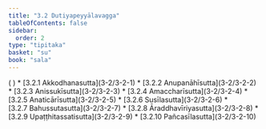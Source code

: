 ```yaml
---
title: "3.2 Dutiyapeyyālavagga"
tableOfContents: false
sidebar:
  order: 2
type: "tipitaka"
basket: "su"
book: "sala"
---
```



<DynamicBreadcrumb />


<Paragraph number="1272" type="center" book="sala">
( )



</Paragraph>

<TableOfContents book="sala" section="3.2">
* [3.2.1 Akkodhanasutta](3-2/3-2-1)
* [3.2.2 Anupanāhīsutta](3-2/3-2-2)
* [3.2.3 Anissukīsutta](3-2/3-2-3)
* [3.2.4 Amaccharīsutta](3-2/3-2-4)
* [3.2.5 Anaticārīsutta](3-2/3-2-5)
* [3.2.6 Susīlasutta](3-2/3-2-6)
* [3.2.7 Bahussutasutta](3-2/3-2-7)
* [3.2.8 Āraddhavīriyasutta](3-2/3-2-8)
* [3.2.9 Upaṭṭhitassatisutta](3-2/3-2-9)
* [3.2.10 Pañcasīlasutta](3-2/3-2-10)
</TableOfContents>